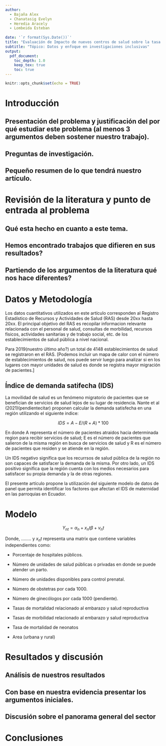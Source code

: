 ```yaml
---
author: 
  - Bajaña Alex
  - Chanatasig Evelyn
  - Heredia Aracely
  - Lombeida Esteban 
  
date: '`r format(Sys.Date())`'
title: "Evaluación de Impacto de nuevos centros de salud sobre la tasa de movilidad para mujeres en edad reproductiva."
subtitle: "Tópico: Datos y enfoque en investigaciones inclusivas"
output:
  pdf_document:
    toc_depth: 1.0
    keep_tex: true
    toc: true
---
```


```r
knitr::opts_chunk$set(echo = TRUE)
```

# Introducción

## Presentación del problema y justificación del por qué estudiar este problema (al menos 3 argumentos deben sostener nuestro trabajo).

## Preguntas de investigación. 

## Pequeño resumen de lo que tendrá nuestro artículo.

# Revisión de la literatura y punto de entrada al problema

## Qué esta hecho en cuanto a este tema.
## Hemos encontrado trabajos que difieren en sus resultados?
## Partiendo de los argumentos de la literatura qué nos hace diferentes?

# Datos y Metodología

Los datos cuantitativos utilizados en este artículo corresponden al Registro Estadístico de Recursos y Actividades de Salud (RAS) desde 20xx hasta 20xx. El principal objetivo del RAS es recopilar informacion relevante relacionada con el personal de salud, consultas de morbilidad, recursos físicos, actividades sanitarias y de trabajo social, etc. de los establecimientos de salud pública a nivel nacional.

Para 2019(nuestro último año?) un total de 4148 establecimientos de salud se registraron en el RAS. \[Podemos incluir un mapa de calor con el número de establecimientos de salud, nos puede servir luego para analizar si en los lugares con mayor unidades de salud es donde se registra mayor migración de pacientes.\]

## Índice de demanda satifecha (IDS)

La movilidad de salud es un fenómeno migratorio de pacientes que se benefician de servicios de salud lejos de su lugar de residencia. Nante et al (2021)(pendientecitar) proponen calcular la demanda satisfecha en una región utilizando el siguiente indice:

$$
IDS = A - E / (R + A) * 100
$$

En donde A representa el número de pacientes atraidos hacia determinada region para recibir servicios de salud; E es el número de pacientes que salieron de la misma región en busca de servicios de salud y R es el número de pacientes que residen y se atiende en la región.

Un IDS negativo significa que los recurrsos de salud pública de la región no son capaces de satisfacer la demanda de la misma. Por otro lado, un IDS positivo significa que la región cuenta con los medios necesarios para satisfacer su propia demanda y la de otras regiones.

El presente artículo propone la utilización del siguiente modelo de datos de panel que permita identificar los factores que afectan el IDS de maternidad en las parroquias en Ecuador.

# Modelo



$$
Y_{nt} = \alpha_n + x_nt \beta + v_nt
$$

Donde, ........ y $x_nt$ representa una matrix que contiene variables independientes como:

-   Porcentaje de hospitales públicos.

-   Número de unidades de salud públicas o privadas en donde se puede atender un parto.

-   Número de unidades disponibles para control prenatal.

-   Número de obstetras por cada 1000.

-   Número de ginecólogos por cada 1000 (pendiente).

-   Tasas de mortalidad relacionado al embarazo y salud reproductiva

-   Tasas de morbilidad relacionado al embarazo y salud reproductiva

-   Tasa de mortalidad de neonatos

-   Area (urbana y rural)


# Resultados y discusión

## Análisis de nuestros resultados
## Con base en nuestra evidencia presentar los argumentos iniciales.
## Discusión sobre el panorama general del sector

# Conclusiones
 